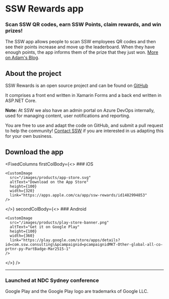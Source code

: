 
# SSW Rewards app
### Scan SSW QR codes, earn SSW Points, claim rewards, and win prizes!

The SSW app allows people to scan SSW employees QR codes and then see their
points increase and move up the leaderboard. When they have enough points, the
app informs them of the prize that they just won. [More on Adam's Blog](https://adamcogan.com/2019/11/06/ssw-had-fun-at-ndc-gotta-catch-em-all/).

<VideoEmbed url="https://www.youtube.com/watch?v=UVjun9hPwTc" videoWidth="w-full" removeMargin={true} />

## About the project

SSW Rewards is an open source project and can be found on [GitHub](https://github.com/SSWConsulting/SSW.Rewards)

It comprises a front end written in Xamarin Forms and a back end written in ASP.NET Core.

**Note:** At SSW we also have an admin portal on Azure DevOps internally, used for managing content, user notifications and reporting.

You are free to use and adapt the code on GitHub, and submit a pull request to help the community!
[Contact SSW](https://www.ssw.com.au/ssw/Company/ContactUs.aspx) if you are interested in us adapting
this for your own business.

## Download the app

<FixedColumns
  firstColBody={<>
    ### iOS
    
    <CustomImage 
      src="/images/products/app-store.svg" 
      altText="Download on the App Store" 
      height={100} 
      width={320}
      link="https://apps.apple.com/ca/app/ssw-rewards/id1482994853" 
    />

  </>}
  secondColBody={<>
    ### Android
    
    <CustomImage 
      src="/images/products/play-store-banner.png" 
      altText="Get it on Google Play" 
      height={100} 
      width={360} 
      link="https://play.google.com/store/apps/details?id=com.ssw.consulting\&pcampaignid=pcampaignidMKT-Other-global-all-co-prtnr-py-PartBadge-Mar2515-1"
    />
  </>}
/>

***

### Launched at NDC Sydney conference
<TweetEmbed url="https://twitter.com/SSW_TV/status/1184008604619284482" />


Google Play and the Google Play logo are trademarks of Google LLC.
